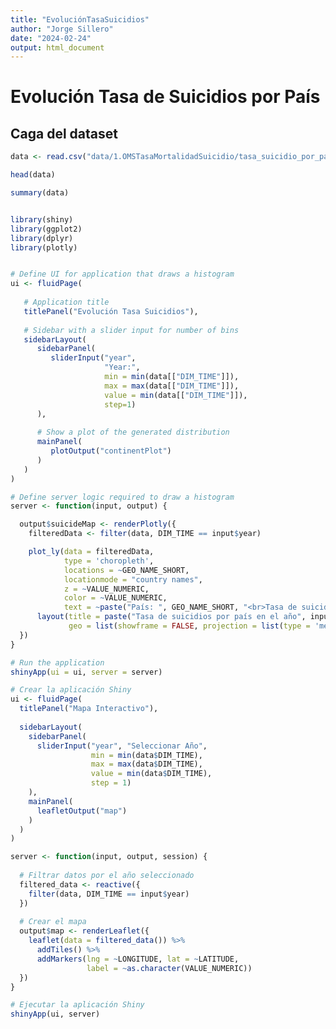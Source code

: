 ```yaml
---
title: "EvoluciónTasaSuicidios"
author: "Jorge Sillero"
date: "2024-02-24"
output: html_document
---
```


# Evolución Tasa de Suicidios por País

## Caga del dataset

```r
data <- read.csv("data/1.OMSTasaMortalidadSuicidio/tasa_suicidio_por_pais.csv")

head(data)

summary(data)
```

```         
```

```r
library(shiny)
library(ggplot2)
library(dplyr)
library(plotly)


# Define UI for application that draws a histogram
ui <- fluidPage(
   
   # Application title
   titlePanel("Evolución Tasa Suicidios"),
   
   # Sidebar with a slider input for number of bins 
   sidebarLayout(
      sidebarPanel(
         sliderInput("year",
                     "Year:",
                     min = min(data[["DIM_TIME"]]),
                     max = max(data[["DIM_TIME"]]),
                     value = min(data[["DIM_TIME"]]),
                     step=1)
      ),
      
      # Show a plot of the generated distribution
      mainPanel(
         plotOutput("continentPlot")
      )
   )
)
```

```r
# Define server logic required to draw a histogram
server <- function(input, output) {

  output$suicideMap <- renderPlotly({
    filteredData <- filter(data, DIM_TIME == input$year)

    plot_ly(data = filteredData,
            type = 'choropleth',
            locations = ~GEO_NAME_SHORT,
            locationmode = "country names",
            z = ~VALUE_NUMERIC,
            color = ~VALUE_NUMERIC,
            text = ~paste("País: ", GEO_NAME_SHORT, "<br>Tasa de suicidios: ", VALUE_NUMERIC)) %>%
      layout(title = paste("Tasa de suicidios por país en el año", input$year),
             geo = list(showframe = FALSE, projection = list(type = 'mercator')))
  })
}
```

```r
# Run the application 
shinyApp(ui = ui, server = server)
```

```r
# Crear la aplicación Shiny
ui <- fluidPage(
  titlePanel("Mapa Interactivo"),
  
  sidebarLayout(
    sidebarPanel(
      sliderInput("year", "Seleccionar Año", 
                  min = min(data$DIM_TIME), 
                  max = max(data$DIM_TIME), 
                  value = min(data$DIM_TIME),
                  step = 1)
    ),
    mainPanel(
      leafletOutput("map")
    )
  )
)

server <- function(input, output, session) {
  
  # Filtrar datos por el año seleccionado
  filtered_data <- reactive({
    filter(data, DIM_TIME == input$year)
  })
  
  # Crear el mapa
  output$map <- renderLeaflet({
    leaflet(data = filtered_data()) %>%
      addTiles() %>%
      addMarkers(lng = ~LONGITUDE, lat = ~LATITUDE, 
                 label = ~as.character(VALUE_NUMERIC))
  })
}

# Ejecutar la aplicación Shiny
shinyApp(ui, server)

```
